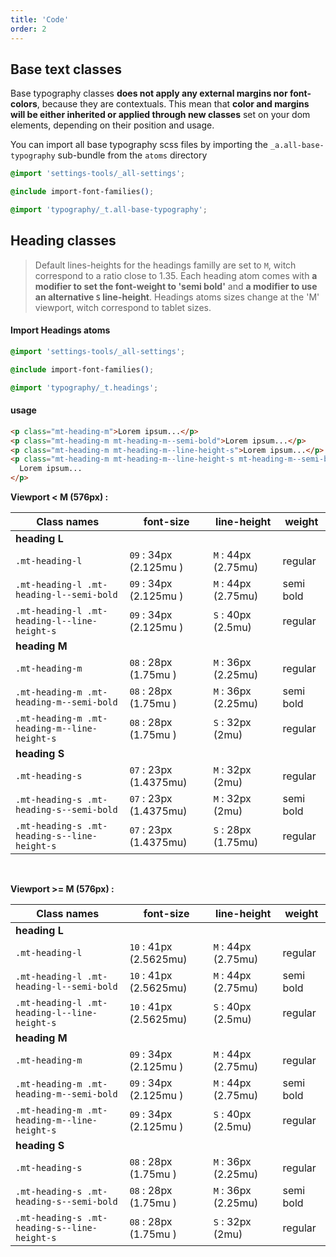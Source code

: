 ```yaml
---
title: 'Code'
order: 2
---
```


## Base text classes

Base typography classes **does not apply any external margins nor font-colors**, because they are contextuals. This mean that **color and margins will be either inherited or applied through new classes** set on your dom elements, depending on their position and usage.

You can import all base typography scss files by importing the `_a.all-base-typography` sub-bundle from the `atoms` directory

```css
@import 'settings-tools/_all-settings';

@include import-font-families();

@import 'typography/_t.all-base-typography';
```

## Heading classes

> Default lines-heights for the headings familly are set to `M`, witch correspond to a ratio close to 1.35.
> Each heading atom comes with **a modifier to set the font-weight to 'semi bold'** and **a modifier to use an alternative `S` line-height**.
> Headings atoms sizes change at the 'M' viewport, witch correspond to tablet sizes.

#### Import Headings atoms

```css
@import 'settings-tools/_all-settings';

@include import-font-families();

@import 'typography/_t.headings';
```

#### usage

```html
<p class="mt-heading-m">Lorem ipsum...</p>
<p class="mt-heading-m mt-heading-m--semi-bold">Lorem ipsum...</p>
<p class="mt-heading-m mt-heading-m--line-height-s">Lorem ipsum...</p>
<p class="mt-heading-m mt-heading-m--line-height-s mt-heading-m--semi-bold">
  Lorem ipsum...
</p>
```

<Preview path="typographyHeading-variations" />

**Viewport < M (576px) :**

| Class names                                  | font-size              | line-height         | weight    |
| -------------------------------------------- | ---------------------- | ------------------- | --------- |
| **heading L**                                |
| `.mt-heading-l`                              | `09` : 34px (2.125mu ) | `M` : 44px (2.75mu) | regular   |
| `.mt-heading-l .mt-heading-l--semi-bold`     | `09` : 34px (2.125mu ) | `M` : 44px (2.75mu) | semi bold |
| `.mt-heading-l .mt-heading-l--line-height-s` | `09` : 34px (2.125mu ) | `S` : 40px (2.5mu)  | regular   |
| **heading M**                                |
| `.mt-heading-m`                              | `08` : 28px (1.75mu )  | `M` : 36px (2.25mu) | regular   |
| `.mt-heading-m .mt-heading-m--semi-bold`     | `08` : 28px (1.75mu )  | `M` : 36px (2.25mu) | semi bold |
| `.mt-heading-m .mt-heading-m--line-height-s` | `08` : 28px (1.75mu )  | `S` : 32px (2mu)    | regular   |
| **heading S**                                |
| `.mt-heading-s`                              | `07` : 23px (1.4375mu) | `M` : 32px (2mu)    | regular   |
| `.mt-heading-s .mt-heading-s--semi-bold`     | `07` : 23px (1.4375mu) | `M` : 32px (2mu)    | semi bold |
| `.mt-heading-s .mt-heading-s--line-height-s` | `07` : 23px (1.4375mu) | `S` : 28px (1.75mu) | regular   |

<br />

**Viewport >= M (576px) :**

| Class names                                  | font-size              | line-height         | weight    |
| -------------------------------------------- | ---------------------- | ------------------- | --------- |
| **heading L**                                |
| `.mt-heading-l`                              | `10` : 41px (2.5625mu) | `M` : 44px (2.75mu) | regular   |
| `.mt-heading-l .mt-heading-l--semi-bold`     | `10` : 41px (2.5625mu) | `M` : 44px (2.75mu) | semi bold |
| `.mt-heading-l .mt-heading-l--line-height-s` | `10` : 41px (2.5625mu) | `S` : 40px (2.5mu)  | regular   |
| **heading M**                                |
| `.mt-heading-m`                              | `09` : 34px (2.125mu ) | `M` : 44px (2.75mu) | regular   |
| `.mt-heading-m .mt-heading-m--semi-bold`     | `09` : 34px (2.125mu ) | `M` : 44px (2.75mu) | semi bold |
| `.mt-heading-m .mt-heading-m--line-height-s` | `09` : 34px (2.125mu ) | `S` : 40px (2.5mu)  | regular   |
| **heading S**                                |
| `.mt-heading-s`                              | `08` : 28px (1.75mu )  | `M` : 36px (2.25mu) | regular   |
| `.mt-heading-s .mt-heading-s--semi-bold`     | `08` : 28px (1.75mu )  | `M` : 36px (2.25mu) | semi bold |
| `.mt-heading-s .mt-heading-s--line-height-s` | `08` : 28px (1.75mu )  | `S` : 32px (2mu)    | regular   |
